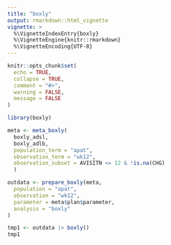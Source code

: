 ```yaml
---
title: "boxly"
output: rmarkdown::html_vignette
vignette: >
  %\VignetteIndexEntry{boxly}
  %\VignetteEngine{knitr::rmarkdown}
  %\VignetteEncoding{UTF-8}
---
```


```r
knitr::opts_chunk$set(
  echo = TRUE,
  collapse = TRUE,
  comment = "#>",
  warning = FALSE,
  message = FALSE
)
```

```r
library(boxly)
```

```r
meta <- meta_boxly(
  boxly_adsl,
  boxly_adlb,
  population_term = "apat",
  observation_term = "wk12",
  observation_subset = AVISITN <= 12 & !is.na(CHG)
  )
```

```r
outdata <- prepare_boxly(meta,
  population = "apat",
  observation = "wk12",
  parameter = meta$plan$parameter,
  analysis = "boxly"
)
```

```r
tmp1 <- outdata |> boxly()
tmp1
```
